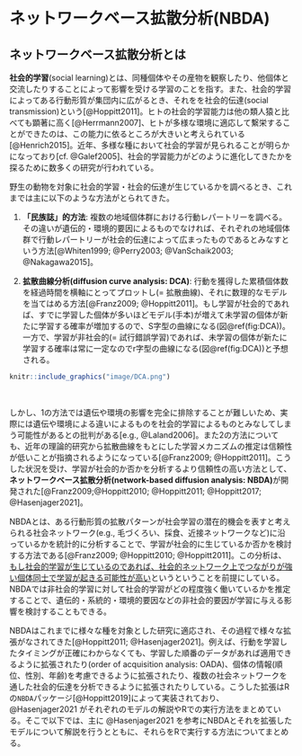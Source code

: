 # ネットワークベース拡散分析(NBDA) {#c5}  
## ネットワークベース拡散分析とは {#s5-1}   
**社会的学習**(social learning)とは、同種個体やその産物を観察したり、他個体と交流したりすることによって影響を受ける学習のことを指す。また、社会的学習によってある行動形質が集団内に広がるとき、それをを社会的伝達(social transmission)という[@Hoppitt2011]。ヒトの社会的学習能力は他の類人猿と比べても顕著に高く[@Herrmann2007]、ヒトが多様な環境に適応して繫栄することができたのは、この能力に依るところが大きいと考えられている[@Henrich2015]。近年、多様な種において社会的学習が見られることが明らかになっており[cf. @Galef2005]、社会的学習能力がどのように進化してきたかを探るために数多くの研究が行われている。  

野生の動物を対象に社会的学習・社会的伝達が生じているかを調べるとき、これまでは主に以下のような方法がとられてきた。  

1. **「民族誌」的方法**: 複数の地域個体群における行動レパートリーを調べる。その違いが遺伝的・環境的要因によるものでなければ、それぞれの地域個体群で行動レパートリーが社会的伝達によって広まったものであるとみなすという方法[@Whiten1999; @Perry2003; @VanSchaik2003; @Nakagawa2015]。  

2. **拡散曲線分析(diffusion curve analysis: DCA)**: 行動を獲得した累積個体数を経過時間を横軸にとってプロットし(= 拡散曲線)、それに数理的なモデルを当てはめる方法[@Franz2009; @Hoppitt2011]。もし学習が社会的であれば、すでに学習した個体が多いほどモデル(手本)が増えて未学習の個体が新たに学習する確率が増加するので、S字型の曲線になる(図\@ref(fig:DCA))。一方で、学習が非社会的(= 試行錯誤学習)であれば、未学習の個体が新たに学習する確率は常に一定なのでr字型の曲線になる(図\@ref(fig:DCA))と予想される。  
```r
knitr::include_graphics("image/DCA.png")
```
<br/>  

しかし、1の方法では遺伝や環境の影響を完全に排除することが難しいため、実際には遺伝や環境による違いによるものを社会的学習によるものとみなしてしまう可能性があるとの批判がある[e.g., @Laland2006]。また2の方法についても、近年の理論的研究から拡散曲線をもとにした学習メカニズムの推定は信頼性が低いことが指摘されるようになっている[@Franz2009; @Hoppitt2011]。こうした状況を受け、学習が社会的か否かを分析するより信頼性の高い方法として、**ネットワークベース拡散分析(network-based diffusion analysis: NBDA)**が開発された[@Franz2009;@Hoppitt2010; @Hoppitt2011; @Hoppitt2017; @Hasenjager2021]。  

NBDAとは、ある行動形質の拡散パターンが社会学習の潜在的機会を表すと考えられる社会ネットワーク(e.g., 毛づくろい、採食、近接ネットワークなど)に沿っているかを統計的に分析することで、学習が社会的に生じているか否かを検討する方法である[@Franz2009; @Hoppitt2010; @Hoppitt2011]。この分析は、<u>もし社会的学習が生じているのであれば、社会的ネットワーク上でつながりが強い個体同士で学習が起きる可能性が高い</u>というということを前提にしている。NBDAでは非社会的学習に対して社会的学習がどの程度強く働いているかを推定することで、遺伝的・系統的・環境的要因などの非社会的要因が学習に与える影響を検討することもできる。  

NBDAはこれまでに様々な種を対象とした研究に適応され、その過程で様々な拡張がなされてきた[@Hoppitt2011; @Hasenjager2021]。例えば、行動を学習したタイミングが正確にわからなくても、学習した順番のデータがあれば適用できるように拡張されたり(order of acquisition analysis: OADA)、個体の情報(順位、性別、年齢)を考慮できるように拡張されたり、複数の社会ネットワークを通した社会的伝達を分析できるように拡張されたりしている。こうした拡張はRの`NBDA`パッケージ[@Hoppitt2019]によって実装されており、 @Hasenjager2021 がそれぞれのモデルの解説やRでの実行方法をまとめている。そこで以下では、主に @Hasenjager2021 を参考にNBDAとそれを拡張したモデルについて解説を行うとともに、それらをRで実行する方法についてまとめる。  


